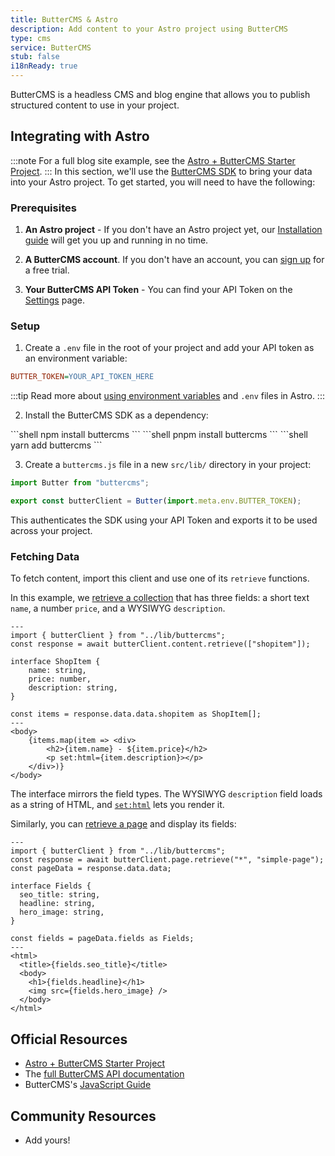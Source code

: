 ```yaml
---
title: ButterCMS & Astro
description: Add content to your Astro project using ButterCMS
type: cms
service: ButterCMS
stub: false
i18nReady: true
---
```




ButterCMS is a headless CMS and blog engine that allows you to publish structured content to use in your project.

## Integrating with Astro
:::note
For a full blog site example, see the [Astro + ButterCMS Starter Project](https://buttercms.com/starters/astro-starter-project/).
:::
In this section, we'll use the [ButterCMS SDK](https://www.npmjs.com/package/buttercms) to bring your data into your Astro project. 
To get started, you will need to have the following:
### Prerequisites

1. **An Astro project** - If you don't have an Astro project yet, our [Installation guide](/en/install/auto/) will get you up and running in no time.

2. **A ButterCMS account**. If you don't have an account, you can [sign up](https://buttercms.com/join/) for a free trial.

3. **Your ButterCMS API Token** - You can find your API Token on the [Settings](https://buttercms.com/settings/) page.

### Setup

1. Create a `.env` file in the root of your project and add your API token as an environment variable:

```ini title=".env"
BUTTER_TOKEN=YOUR_API_TOKEN_HERE
```

:::tip
Read more about [using environment variables](/en/astro/guides/environment-variables/) and `.env` files in Astro.
:::

2. Install the ButterCMS SDK as a dependency:
<PackageManagerTabs>
  <Fragment slot="npm">
  ```shell
  npm install buttercms
  ```
  </Fragment>
  <Fragment slot="pnpm">
  ```shell
  pnpm install buttercms
  ```
  </Fragment>
  <Fragment slot="yarn">
  ```shell
  yarn add buttercms
  ```
  </Fragment>
</PackageManagerTabs>

3. Create a `buttercms.js` file in a new `src/lib/` directory in your project:

```js title="src/lib/buttercms.js"
import Butter from "buttercms";

export const butterClient = Butter(import.meta.env.BUTTER_TOKEN);
```

This authenticates the SDK using your API Token and exports it to be used across your project.

### Fetching Data
To fetch content, import this client and use one of its `retrieve` functions. 

In this example, we [retrieve a collection](https://buttercms.com/docs/api/#retrieve-a-collection) that has three fields: a short text `name`, a number `price`, and a WYSIWYG `description`. 

```astro title="src/pages/ShopItem.astro"
---
import { butterClient } from "../lib/buttercms";
const response = await butterClient.content.retrieve(["shopitem"]);

interface ShopItem {
	name: string,
	price: number,
	description: string,
}

const items = response.data.data.shopitem as ShopItem[];
---
<body>
	{items.map(item => <div>
		<h2>{item.name} - ${item.price}</h2>
		<p set:html={item.description}></p>
	</div>)}
</body>
```

The interface mirrors the field types. The WYSIWYG `description` field loads as a string of HTML, and [`set:html`](/en/reference/directives-reference/#sethtml) lets you render it.

Similarly, you can [retrieve a page](https://buttercms.com/docs/api/#get-a-single-page) and display its fields:

```astro title="src/pages/ShopItem.astro"
---
import { butterClient } from "../lib/buttercms";
const response = await butterClient.page.retrieve("*", "simple-page");
const pageData = response.data.data;

interface Fields {
  seo_title: string,
  headline: string,
  hero_image: string,
}

const fields = pageData.fields as Fields;
---
<html>
  <title>{fields.seo_title}</title>
  <body>
    <h1>{fields.headline}</h1>
    <img src={fields.hero_image} />
  </body>
</html>
```

## Official Resources

- [Astro + ButterCMS Starter Project](https://buttercms.com/starters/astro-starter-project/)
- The [full ButterCMS API documentation](https://buttercms.com/docs/api/)
- ButterCMS's [JavaScript Guide](https://buttercms.com/docs/api-client/javascript/)

## Community Resources 
- Add yours!
